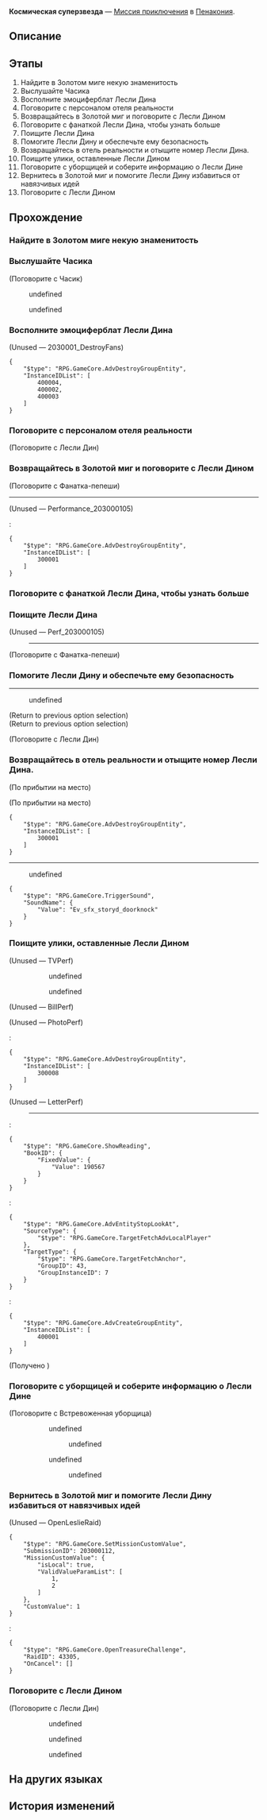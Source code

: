 {{Дополнить|Диалоги.}}
{{Миссия Инфобокс
|id              = 2030001
|Название        = 
|Изображение     = Миссия Освоения Космическая суперзвезда.png
|Тип             = Миссия приключения
|События         = 
|Глава           = 
|Условия         = Завершена [[Миссия Освоения]] ''[[А убийца кто?..]]''
|Персонажи       = Встревоженная уборщица; Капитан Кромвель; Лесли Дин; Нетерпеливая девушка из Гончих; Первопроходец; Представитель КММ; Равнодушная девушка из Гончих; Фанатка-пепеши; Часик
|СтартЛокация    = [[Пенакония]] — [[Золотой миг]]
|Локации         = Золотой миг
|Предыдущая      = 
|Следующая       = 
|Награды         = Опыт Освоения*350; Звёздный нефрит*50; Путеводитель путешественника*5; Очищенный эфир*5; Утраченный кристалл*5; Часокредиты*360; Кредиты*80 000
}}
'''Космическая суперзвезда''' — [[Миссия приключения]] в [[Пенакония]].

==Описание==
{{Описание|В Золотом миге снова замечен Лесли Дин, космическая суперзвезда, покинувшая этот мир в самом расцвете сил.<br />Но он появился не в своём истинном обличии, а как иллюзия, сформированная из множества неотделимых мыслей.<br />Такая иллюзия в Мире грёз непрестанно ищет доказательства своего существования.}}

==Этапы==
# Найдите в Золотом миге некую знаменитость
# Выслушайте Часика
# Восполните эмоциферблат Лесли Дина
# Поговорите с персоналом отеля реальности
# Возвращайтесь в Золотой миг и поговорите с Лесли Дином
# Поговорите с фанаткой Лесли Дина, чтобы узнать больше
# Поищите Лесли Дина
# Помогите Лесли Дину и обеспечьте ему безопасность
# Возвращайтесь в отель реальности и отыщите номер Лесли Дина.
# Поищите улики, оставленные Лесли Дином
# Поговорите с уборщицей и соберите информацию о Лесли Дине
# Вернитесь в Золотой миг и помогите Лесли Дину избавиться от навязчивых идей
# Поговорите с Лесли Дином

==Прохождение==
{{Дополнить}}

{{Диалог Конец}}

===Найдите в Золотом миге некую знаменитость===
{{Описание миссии|локация=Золотой миг|Как сообщает газета «Сладкие сны», на Пенаконии появилась некая суперзвезда, которая ранее покинула этот мир на пике славы.<br />Вы заинтригованы и хотите хотя бы одним глазком взглянуть на эту «суперзвезду».}}
{{Диалог Начало}}


{{Диалог Конец}}

===Выслушайте Часика===
{{Описание миссии|локация=Золотой миг|Часик озабочен состоянием Лесли Дина. Возможно, вам стоит поговорить с ним.}}
{{Диалог Начало}}

;(Поговорите с Часик)
<!--Unknown TalkSentence: 203010201-->
:{{Диалог|Стрелка}} undefined
:{{Диалог|Стрелка}} undefined
<!--Unknown TalkSentence: 203010203-->
<!--Unknown TalkSentence: 203010206-->
<!--Unknown TalkSentence: 203010207-->
{{Диалог Конец}}

===Восполните эмоциферблат Лесли Дина===
{{Описание миссии|локация=Золотой миг|На эмоциферблате Лесли Дина не хватает одной эмоции.<br />Добавьте её, и Лесли вновь обретёт свою истинную личность.}}
{{Диалог Начало}}


;(Unused &mdash; 2030001_DestroyFans)
<pre>{
	"$type": "RPG.GameCore.AdvDestroyGroupEntity",
	"InstanceIDList": [
		400004,
		400002,
		400003
	]
}</pre>
{{Диалог Конец}}

===Поговорите с персоналом отеля реальности===
{{Описание миссии|локация=Отель «Грёзы» (реальность)|Вдруг на Лесли Дина накатывает целый шквал противоречивых эмоций. Лесли говорит вам, что позабыл, как вернуться в реальность.<br />Он отчаянно нуждается в помощи. Возвращайтесь в реальность и посоветуйтесь с сотрудниками отеля.}}
{{Диалог Начало}}



;(Поговорите с Лесли Дин)
<!--Unknown TalkSentence: 203010331-->
<!--Unknown TalkSentence: 203010332-->
<!--Unknown TalkSentence: 203010333-->
{{Диалог Конец}}

===Возвращайтесь в Золотой миг и поговорите с Лесли Дином===
{{Описание миссии|локация=Золотой миг|У вас нехорошее предчувствие: вы подозреваете, что клан Гончих может работать против Лесли Дина. Возвращайтесь в Золотой миг, чтобы проверить, как там Лесли.}}
{{Диалог Начало}}

;(Поговорите с Фанатка-пепеши)
----
<!--Unknown TalkSentence: 203010501-->
<!--Unknown TalkSentence: 203010502-->
<!--Unknown TalkSentence: 203010503-->
;(Unused &mdash; Performance_203000105)
<!--Unknown TalkSentence: 203010007-->
:<!--Unknown TalkSentence: 203010008-->
:<pre>{
	"$type": "RPG.GameCore.AdvDestroyGroupEntity",
	"InstanceIDList": [
		300001
	]
}</pre>
{{Диалог Конец}}

===Поговорите с фанаткой Лесли Дина, чтобы узнать больше===
{{Описание миссии|локация=Золотой миг|Одна из фанаток Лесли Дина в отчаянии просит помощи. Поговорите с ней, чтобы узнать больше.}}
{{Диалог Начало}}
{{Диалог Конец}}

===Поищите Лесли Дина===
{{Описание миссии|локация=Золотой миг|Фанатка Лесли Дина говорит вам, что кумира преследуют бандиты. Найдите Лесли Дина и выясните, что произошло.}}
{{Диалог Начало}}
;(Unused &mdash; Perf_203000105)
:----
:<!--Unknown TalkSentence: 203010601-->
:<!--Unknown TalkSentence: 203010602-->
:<!--Unknown TalkSentence: 203010603-->
:<!--Unknown TalkSentence: 203010604-->
:<!--Unknown TalkSentence: 203010605-->
:<!--Unknown TalkSentence: 203010606-->

;(Поговорите с Фанатка-пепеши)
<!--Unknown TalkSentence: 203010503-->
{{Диалог Конец}}

===Помогите Лесли Дину и обеспечьте ему безопасность===
{{Описание миссии|локация=Золотой миг|Лесли Дина почему-то преследует клан Гончих. Помогите ему разобраться в происходящем.}}
{{Диалог Начало}}

----
<!--Unknown TalkSentence: 203010801-->
<!--Unknown TalkSentence: 203010802-->
<!--Unknown TalkSentence: 203010803-->
<!--Unknown TalkSentence: 203010804-->
:{{Диалог|Стрелка}} undefined
<!--Unknown TalkSentence: 203010806-->
<!--Unknown TalkSentence: 203010807-->
<!--Unknown TalkSentence: 203010808-->
<!--Unknown TalkSentence: 203010809-->
;(Return to previous option selection)
;(Return to previous option selection)

;(Поговорите с Лесли Дин)
<!--Unknown TalkSentence: 203010827-->
<!--Unknown TalkSentence: 203010828-->
{{Диалог Конец}}

===Возвращайтесь в отель реальности и отыщите номер Лесли Дина.===
{{Описание миссии|локация=Отель «Грёзы» (реальность)|Если верить клану Гончих, Лесли Дин остановился в номере 1007.<br />Лесли Дин хочет, чтобы вы обыскали его комнату в реальном мире.}}
{{Диалог Начало}}
;(По прибытии на место)

;(По прибытии на место)
<pre>{
	"$type": "RPG.GameCore.AdvDestroyGroupEntity",
	"InstanceIDList": [
		300001
	]
}</pre>
----
<!--Unknown TalkSentence: 203010901-->
<!--Unknown TalkSentence: 203010902-->
:{{Диалог|Стрелка}} undefined
<pre>{
	"$type": "RPG.GameCore.TriggerSound",
	"SoundName": {
		"Value": "Ev_sfx_storyd_doorknock"
	}
}</pre>
<!--Unknown TalkSentence: 203010904-->
<!--Unknown TalkSentence: 203010905-->
<!--Unknown TalkSentence: 203010906-->
{{Диалог Конец}}

===Поищите улики, оставленные Лесли Дином===
{{Описание миссии|локация=Отель «Грёзы» (реальность)|Вы добрались до номера 1007, но лишь затем, чтобы обнаружить, что Лесли Дина там нет.<br />Ищите любые улики, которые могут навести на след.}}
{{Диалог Начало}}

;(Unused &mdash; TVPerf)
<!--Unknown TalkSentence: 203011001-->
:<!--Unknown TalkSentence: 203011002-->
:<!--Unknown TalkSentence: 203011003-->
:<!--Unknown TalkSentence: 203011004-->
::{{Диалог|Стрелка}} undefined
::<!--Unknown TalkSentence: 203011006-->
::<!--Unknown TalkSentence: 203011007-->
::<!--Unknown TalkSentence: 203011008-->
::<!--Unknown TalkSentence: 203011009-->
::<!--Unknown TalkSentence: 203011010-->
::<!--Unknown TalkSentence: 203011011-->
::<!--Unknown TalkSentence: 203011012-->
::<!--Unknown TalkSentence: 203011013-->
::{{Диалог|Выход}} undefined

;(Unused &mdash; BillPerf)
<!--Unknown TalkSentence: 203011201-->
:<!--Unknown TalkSentence: 203011202-->
:<!--Unknown TalkSentence: 203011203-->
:<!--Unknown TalkSentence: 203011204-->

;(Unused &mdash; PhotoPerf)
<!--Unknown TalkSentence: 203011101-->
:<!--Unknown TalkSentence: 203011102-->
:<pre>{
	"$type": "RPG.GameCore.AdvDestroyGroupEntity",
	"InstanceIDList": [
		300008
	]
}</pre>

;(Unused &mdash; LetterPerf)
:----
:<!--Unknown TalkSentence: 203011301-->
:<!--Unknown TalkSentence: 203011302-->
:<!--Unknown TalkSentence: 203011303-->
:<pre>{
	"$type": "RPG.GameCore.ShowReading",
	"BookID": {
		"FixedValue": {
			"Value": 190567
		}
	}
}</pre>
:<pre>{
	"$type": "RPG.GameCore.AdvEntityStopLookAt",
	"SourceType": {
		"$type": "RPG.GameCore.TargetFetchAdvLocalPlayer"
	},
	"TargetType": {
		"$type": "RPG.GameCore.TargetFetchAnchor",
		"GroupID": 43,
		"GroupInstanceID": 7
	}
}</pre>
:<!--Unknown TalkSentence: 203011304-->
:<!--Unknown TalkSentence: 203011305-->
:<!--Unknown TalkSentence: 203011306-->
:<!--Unknown TalkSentence: 203011307-->
:<!--Unknown TalkSentence: 203011308-->
:<pre>{
	"$type": "RPG.GameCore.AdvCreateGroupEntity",
	"InstanceIDList": [
		400001
	]
}</pre>
:<!--Unknown TalkSentence: 203011309-->
:<!--Unknown TalkSentence: 203011310-->

;(Получено {{Item|Проект возрождения Лесли Дина|20|x=1|text=Проект возрождения Лесли Дина}})
{{Диалог Конец}}

===Поговорите с уборщицей и соберите информацию о Лесли Дине===
{{Описание миссии|локация=Отель «Грёзы» (реальность)|Оказывается, Лесли Дин умер, причём довольно давно, но его фанаты, не в силах смириться с утратой, создали его персонаж в Мире грёз.<br />У вас за спиной появляется встревоженная уборщица. Возможно, она что-то знает...}}
{{Диалог Начало}}

;(Поговорите с Встревоженная уборщица)
<!--Unknown TalkSentence: 203011401-->
:<!--Unknown TalkSentence: 203011402-->
::{{Диалог|Стрелка}} undefined
::<!--Unknown TalkSentence: 203011404-->
::<!--Unknown TalkSentence: 203011405-->
:::{{Диалог|Стрелка}} undefined
::<!--Unknown TalkSentence: 203011407-->
::{{Диалог|Стрелка}} undefined
::<!--Unknown TalkSentence: 203011412-->
:::{{Диалог|Стрелка}} undefined
::<!--Unknown TalkSentence: 203011414-->
::<!--Unknown TalkSentence: 203011415-->
::<!--Unknown TalkSentence: 203011416-->
:::{{tx}}
:<!--Unknown TalkSentence: 203011419-->
:<!--Unknown TalkSentence: 203011420-->
:<!--Unknown TalkSentence: 203011421-->
<!--Unknown TalkSentence: 203011328-->
{{Диалог Конец}}

===Вернитесь в Золотой миг и помогите Лесли Дину избавиться от навязчивых идей===
{{Описание миссии|локация=Золотой миг|Оказывается, Лесли Дин умер, причём уже довольно давно, но его фанаты, не в силах смириться с утратой, создали его персонаж в Мире грёз.<br />Возвращайтесь в Золотой миг и скажите Лесли Дину всё как есть.}}
{{Диалог Начало}}

;(Unused &mdash; OpenLeslieRaid)
<pre>{
	"$type": "RPG.GameCore.SetMissionCustomValue",
	"SubmissionID": 203000112,
	"MissionCustomValue": {
		"isLocal": true,
		"ValidValueParamList": [
			1,
			2
		]
	},
	"CustomValue": 1
}</pre>
:<pre>{
	"$type": "RPG.GameCore.OpenTreasureChallenge",
	"RaidID": 43305,
	"OnCancel": []
}</pre>
{{Диалог Конец}}

===Поговорите с Лесли Дином===
{{Описание миссии|локация=Золотой миг|Вы помогли Лесли Дину освободить тех, кто его создал, и теперь он ни о чём не сожалеет.<br />Поговорите с ним, чтобы закончить это безумное путешествие.}}
{{Диалог Начало}}

;(Поговорите с Лесли Дин)
<!--Unknown TalkSentence: 203014426-->
:<!--Unknown TalkSentence: 203014427-->
<!--Unknown TalkSentence: 203014401-->
:<!--Unknown TalkSentence: 203014402-->
:<!--Unknown TalkSentence: 203014403-->
:<!--Unknown TalkSentence: 203014404-->
::{{Диалог|Стрелка}} undefined
::{{Диалог|Стрелка}} undefined
::{{Диалог|Стрелка}} undefined
{{Диалог Конец}}

==На других языках==
{{На других языках
|en   = Cosmic Star
|zhs  = 银河之星
|zht  = 銀河之星
|ja   = 銀河のスター
|ko   = 은하 스타
|es   = Superestrella galáctica
|fr   = Étoile cosmique
|ru   = Космическая суперзвезда
|th   = ซูเปอร์สตาร์แห่งกาแล็กซี
|vi   = Ngôi Sao Ngân Hà
|de   = Galaktischer Superstar
|id   = Bintang Galaksi
|pt   = Estrela Cósmica
}}

==История изменений==
{{История изменений|2.7}}
